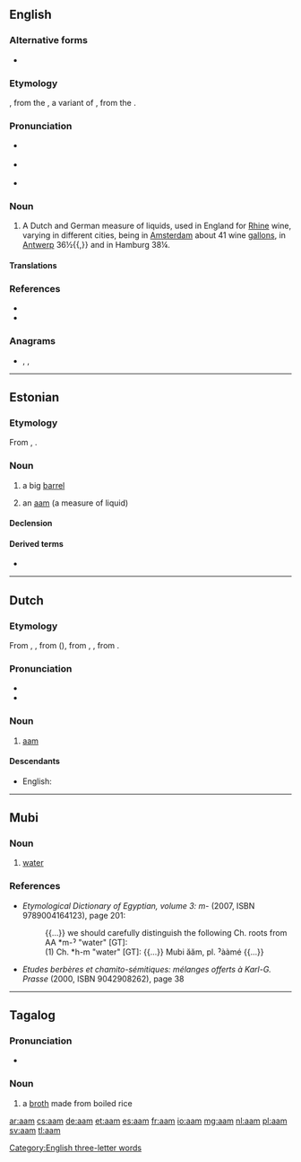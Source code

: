 {{also|AAM|Aam}}
==English==

===Alternative forms===
* {{alter|en|aum|awm}}

===Etymology===
{{borrowing|nl|aam|lang=en}}, from the {{etyl|la|en}} {{m|la|ama}}, a variant of {{m|la|hama}}, from the {{etyl|grc|en}} {{m|grc|ἄμη||bucket}}.

===Pronunciation===
* {{a|RP}} {{IPA|/ɑːm/|/ɔːm/|lang=en}}
* {{a|US}} {{IPA|/ɑm/|/ɔm/|lang=en}}
* {{rhymes|ɑːm|ɔːm|lang=en}}

===Noun===
{{en-noun}}

# {{label|en|historical}} A Dutch and German measure of liquids, used in England for [[Rhine]] wine, varying in different cities, being in [[Amsterdam]] about 41 wine [[gallons]], in [[Antwerp]] 36½{{,}} and in Hamburg 38¼. {{defdate|first attested around 1350 to 1470}}

====Translations====
{{trans-top|Dutch and German measure of liquids}}
{{trans-mid}}
{{trans-bottom}}

===References===
* {{R:SOED5|page=1}}
* {{R:Webster 1913}}

===Anagrams===
* {{l|en|ama}}, {{l|en|AMA}}, {{l|en|maa}}

[[Category:English three-letter words]]

----

==Estonian==

===Etymology===
From {{etyl|gml|et}} {{m|gml|am}}, {{m|gml|ame}}.

===Noun===
{{et-noun|aami|aami}}

# a big [[barrel]]
# {{label|et|historical}} an [[aam]] (a measure of liquid)

====Declension====
{{et-decl-külm|aam|i}}

====Derived terms====
* {{l|et|aamissepp}}

----

==Dutch==

===Etymology===
From {{inh|nl|dum|ame}}, {{m|dum|aem}}, from {{der|nl|LL.|ama}} ({{cog|la|hama}}), from {{der|nl|grc|ἄμη||bucket}}, {{m|grc|ἀμάω||to gather, harvest}}, from {{cog|ine-pro|*sem-||together}}.

===Pronunciation===
* {{IPA|lang=nl|/aːm/}}
* {{audio|Nl-aam.ogg|Audio|lang=nl}}

===Noun===
{{nl-noun|n|-en|-}}

# [[#English|aam]]

====Descendants====
* English: {{l|en|aam}}

----

==Mubi==

===Noun===
{{head|mub|noun|head=ăăm|plural|[[aame|ˀààmé]]}}

# [[water]]

===References===
* ''Etymological Dictionary of Egyptian, volume 3: m-'' (2007, ISBN 9789004164123), page 201:
*: {{...}} we should carefully distinguish the following Ch. roots from AA *m-ˀ "water" [GT]:
*: (1) Ch. *h-m "water" [GT]: {{...}} Mubi ăăm, pl. ˀààmé {{...}}
* ''Etudes berbères et chamito-sémitiques: mélanges offerts à Karl-G. Prasse'' (2000, ISBN 9042908262), page 38

----

==Tagalog==

===Pronunciation===
* {{IPA|/ʔa.ˈam/|lang=tl}}

===Noun===
{{tl-noun}}

# a [[broth]] made from boiled rice
#: {{ux|tl|Bigyan mo ng '''aam''' ang bata.|translation=Give the child some rice broth.}}

[[ar:aam]]
[[cs:aam]]
[[de:aam]]
[[et:aam]]
[[es:aam]]
[[fr:aam]]
[[io:aam]]
[[mg:aam]]
[[nl:aam]]
[[pl:aam]]
[[sv:aam]]
[[tl:aam]]